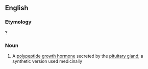 ==English==

===Etymology===
{{prefix|en|pro|tropin}}?

===Noun===
{{en-noun|-}}

# {{lb|en|medicine}} A [[polypeptide]] [[growth hormone]] secreted by the [[pituitary gland]]; a synthetic version used medicinally